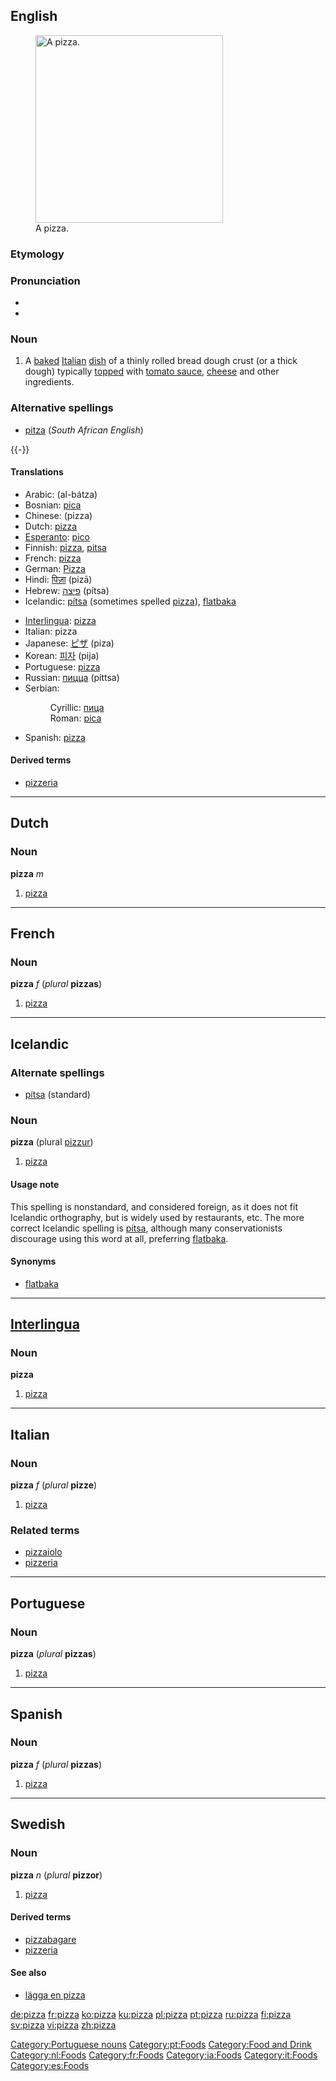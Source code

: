 {{see|Pizza}}

==English==
{{wikipedia}}
[[Image:Supreme pizza.jpg|thumb|300px|right|A pizza.]]
===Etymology===
{{It.}}

===Pronunciation===
* {{IPA|/piːtsə/}}
* {{audio|en-us-pizza.ogg|Audio (US)}}

===Noun===
{{en-noun|pl2=pizze}}

# A [[baked]] [[Italian]] [[dish]] of a thinly rolled bread dough crust (or a thick dough) typically [[top]]ped with [[tomato sauce]], [[cheese]] and other ingredients.

===Alternative spellings===
*[[pitza]] (''South African English'')
{{-}}
====Translations====
{{top}}
*Arabic: {{ARchar|[[البتزة|البَتْزَة]]}} (al-bátza) {{f}}
*Bosnian: [[pica]] {{f}}
*Chinese: (pizza)
*Dutch: [[#Dutch|pizza]] {{m}}
*[[Esperanto]]: [[pico]]
*Finnish: [[#Finnish|pizza]], [[pitsa]]
*French: [[#French|pizza]] {{f}}
*German: [[Pizza]] {{f}}
*Hindi: [[पिज़ा]] (pizā) {{m}}
*Hebrew: [[פיצה]] (pítsa)
*Icelandic: [[pítsa]] {{f}} (sometimes spelled [[#Icelandic|pizza]]), [[flatbaka]] {{f}}
{{mid}}
*[[Interlingua]]: [[#Interlingua|pizza]]
*Italian: pizza {{f}}
*Japanese: [[ピザ]] (piza)
*Korean: [[피자]] (pija)
*Portuguese: [[#Portuguese|pizza]] {{f}}
*Russian: [[пицца]] (píttsa) {{f}}
*Serbian:
*:Cyrillic: [[пица]] {{f}}
*:Roman: [[pica]] {{f}}
*Spanish: [[#Spanish|pizza]] {{f}}
{{bottom}}

====Derived terms====
* [[pizzeria]]

----
==Dutch==
===Noun===
'''pizza''' ''m''

#[[#English|pizza]]

----
==French==
===Noun===
'''pizza''' ''f'' (''plural'' '''pizzas''')

#[[#English|pizza]]

----
==Icelandic==
===Alternate spellings===
*[[pítsa]] (standard)

===Noun===
'''pizza''' {{f}} (plural [[pizzur]])

#[[#English|pizza]]

====Usage note====
This spelling is nonstandard, and considered foreign, as it does not fit Icelandic orthography, but is widely used by restaurants, etc. The more correct Icelandic spelling is [[pítsa]], although many conservationists discourage using this word at all, preferring [[flatbaka]].

====Synonyms====
*[[flatbaka]]

----
==[[Interlingua]]==
===Noun===
'''pizza'''

#[[#English|pizza]]

----
==Italian==
===Noun===
'''pizza''' ''f'' (''plural'' '''pizze''')

#[[#English|pizza]]

===Related terms===
*[[pizzaiolo]]
*[[pizzeria]]

----
==Portuguese==
===Noun===
'''pizza''' {{f}} (''plural'' '''pizzas''')

# [[#English|pizza]]

[[Category:Portuguese nouns]]
[[Category:pt:Foods]]

----
==Spanish==
===Noun===
'''pizza''' ''f'' (''plural'' '''pizzas''')

# [[#English|pizza]]

----
==Swedish==
===Noun===
'''pizza''' ''n'' (''plural'' '''pizzor''')

#[[#English|pizza]]

====Derived terms====
*[[pizzabagare]]
*[[pizzeria]]

====See also====
*[[lägga en pizza]]

[[Category:Food and Drink]]
[[Category:nl:Foods]]
[[Category:fr:Foods]]
[[Category:ia:Foods]]
[[Category:it:Foods]]
[[Category:es:Foods]]

[[de:pizza]]
[[fr:pizza]]
[[ko:pizza]]
[[ku:pizza]]
[[pl:pizza]]
[[pt:pizza]]
[[ru:pizza]]
[[fi:pizza]]
[[sv:pizza]]
[[vi:pizza]]
[[zh:pizza]]
